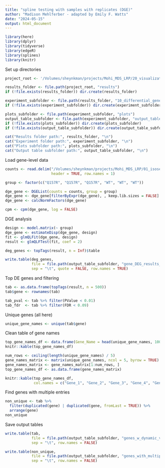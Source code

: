 ```yaml
---
title: "spline testing with samples with replicates (DGE)"
author: "Madison Mehlferber - adapted by Emily F. Watts"
date: "2024-05-15"
output: html_document
---
```


```r
library(here)
library(dplyr)
library(tidyverse)
library(edgeR)
library(splines)
library(knitr)
```
Set up directories
```r
project_root <- '/Volumes/sheynkman/projects/Mohi_MDS_LRP/20_visualization/DGE_adapted_scripts'

results_folder <- file.path(project_root, "results")
if (!file.exists(results_folder)) dir.create(results_folder)

experiment_subfolder <- file.path(results_folder, "10_differential_gene_expression")
if (!file.exists(experiment_subfolder)) dir.create(experiment_subfolder)

plots_subfolder <- file.path(experiment_subfolder, "plots")
output_table_subfolder <- file.path(experiment_subfolder, "output_table")
if (!file.exists(plots_subfolder)) dir.create(plots_subfolder)
if (!file.exists(output_table_subfolder)) dir.create(output_table_subfolder)

cat("Results folder path:", results_folder, "\n")
cat("Experiment folder path:", experiment_subfolder, "\n")
cat("Plots subfolder path:", plots_subfolder, "\n")
cat("Output table subfolder path:", output_table_subfolder, "\n")
```
Load gene-level data
```r
counts <- read.delim("/Volumes/sheynkman/projects/Mohi_MDS_LRP/01_isoseq/gene_level_counts.txt",
                     header = TRUE, row.names = 1)

group <- factor(c("Q157R", "Q157R", "Q157R", "WT", "WT", "WT"))

dge_gene <- DGEList(counts = counts, group = group)
dge_gene <- dge_gene[filterByExpr(dge_gene), , keep.lib.sizes = FALSE]
dge_gene <- calcNormFactors(dge_gene)

cpm <- cpm(dge_gene, log = FALSE)
```
DGE analysis
```r
design <- model.matrix(~ group)
dge_gene <- estimateDisp(dge_gene, design)
fit <- glmQLFit(dge_gene, design)
result <- glmQLFTest(fit, coef = 2)

deg_genes <- topTags(result, n = Inf)$table

write.table(deg_genes,
            file = file.path(output_table_subfolder, "gene_DEG_results_all_reps.txt"),
            sep = "\t", quote = FALSE, row.names = TRUE)
```
Top DE genes and filtering
```r
tab <- as.data.frame(topTags(result, n = 500))
tab$gene <- rownames(tab)

tab_pval <- tab %>% filter(PValue < 0.01)
tab_fdr  <- tab %>% filter(FDR < 0.09)
```
Unique genes (all here)
```r
unique_gene_names <- unique(tab$gene)
```
Clean table of gene names
```r
top_gene_names_df <- data.frame(Gene_Name = head(unique_gene_names, 100))
knitr::kable(top_gene_names_df)

num_rows <- ceiling(length(unique_gene_names) / 5)
gene_names_matrix <- matrix(unique_gene_names, ncol = 5, byrow = TRUE)
gene_names_matrix <- gene_names_matrix[1:num_rows, ]
top_gene_names_df <- as.data.frame(gene_names_matrix)

knitr::kable(top_gene_names_df,
             col.names = c("Gene_1", "Gene_2", "Gene_3", "Gene_4", "Gene_5"))
```
Find genes with multiple entries 
```r
non_unique <- tab %>%
  filter(duplicated(gene) | duplicated(gene, fromLast = TRUE)) %>%
  arrange(gene)
non_unique
```
Save output tables
```r
write.table(tab,
            file = file.path(output_table_subfolder, "genes_w_dynamic_via_group_comparison_top500.txt"),
            sep = "\t", row.names = FALSE)

write.table(non_unique,
            file = file.path(output_table_subfolder, "genes_with_multiple_dynamic_hits_top500.txt"),
            sep = "\t", row.names = FALSE)
```